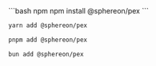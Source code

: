 <CodeGroup>
  ```bash npm
npm install @sphereon/pex
  ```

```bash yarn
yarn add @sphereon/pex
```

```bash pnpm
pnpm add @sphereon/pex
```

```bash bun
bun add @sphereon/pex
```
</CodeGroup>